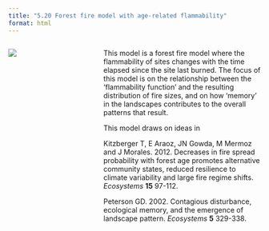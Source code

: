 ```yaml
---
title: "5.20 Forest fire model with age-related flammability"
format: html
---
```


:::: {.columns}
::: {.column width=35%}
[![](5.20-FFM-ContLsp.png)](5.20-FFM-ContLsp.nlogo)
:::

::: {.column width=65%}
This model is a forest fire model where the flammability of sites changes with the time elapsed since the site last burned. The focus of this model is on the relationship between the ‘flammability function’ and the resulting distribution of fire sizes, and on how ‘memory’ in the landscapes contributes to the overall patterns that result.

This model draws on ideas in

Kitzberger T, E Araoz, JN Gowda, M Mermoz and J Morales. 2012. Decreases in fire spread probability with forest age promotes alternative community states, reduced resilience to climate variability and large fire regime shifts. _Ecosystems_ **15** 97-112.

Peterson GD. 2002. Contagious disturbance, ecological memory, and the emergence of landscape pattern. _Ecosystems_ **5** 329-338.
:::
::::